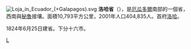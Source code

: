 [[File:Loja_in_Ecuador_(+Galapagos).svg|right]]
'''洛哈省'''（{{lang-es|Provincia de Loja}}），是[[厄瓜多爾|厄瓜多爾]]南部的一個省，西南與[[秘魯|秘魯]]接壤。面積10,793平方公里，2001年人口404,835人。首府[[洛哈_(厄瓜多尔)|洛哈]]。

1824年6月25日建省。下分十六市。

{{厄瓜多尔省份}}

[[Category:厄瓜多爾省份|L]]